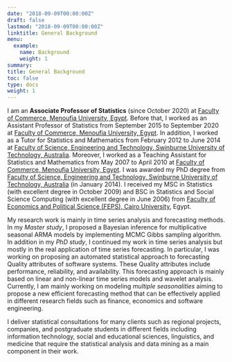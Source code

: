 ```yaml
---
date: "2018-09-09T00:00:00Z"
draft: false
lastmod: "2018-09-09T00:00:00Z"
linktitle: General Background
menu:
  example:
    name: Background
    weight: 1
summary: 
title: General Background
toc: false
type: docs
weight: 1
---
```


I am an **Associate Professor of Statistics** (since October 2020) at <a href = "http://www.menofia.edu.eg/Home/en">Faculty of Commerce, Menoufia University, Egypt</a>. Before that, I worked as an Assistant Professor of Statistics from September 2015 to September 2020 at <a href = "http://www.menofia.edu.eg/Home/en">Faculty of Commerce, Menoufia University, Egypt</a>. In addition, I worked as a Tutor for Statistics and Mathematics from February 2012 to June 2014 at <a href = "http://www.swin.edu.au/">Faculty of Science, Engineering and Technology, Swinburne University of Technology, Australia</a>. Moreover, I worked as a Teaching Assistant for Statistics and Mathematics from May 2007 to April 2010 at <a href = "http://www.menofia.edu.eg/Home/en">Faculty of Commerce, Menoufia University, Egypt</a>. I was awarded my PhD degree from <a href = "http://www.swin.edu.au/">Faculty of Science, Engineering and Technology, Swinburne University of Technology, Australia</a> (in January 2014). I received my MSC in Statistics (with excellent degree in October 2009) and BSC in Statistics and Social Science Computing (with excellent degree in June 2006) from <a href = "http://www.feps.eun.eg/">Faculty of Economics and Political Science (FEPS), Cairo University</a>, Egypt.

My research work is mainly in time series analysis and forecasting methods. In my *Master study*, I  proposed a Bayesian inference for multiplicative seasonal ARMA models by implementing MCMC Gibbs sampling algorithm. In addition in my *PhD study*, I continued my work in time series analysis but mostly in the real application of time series forecasting. In particular, I was working on proposing an automated statistical approach to forecasting Quality attributes of software systems. These Quality attributes include performance, reliability, and availability. This forecasting approach is mainly based on linear and non-linear time series models and wavelet analysis. Currently, I am mainly working on modeling *multiple seasonalities* aiming to propose a new efficient forecasting method that can be effectively applied in different research fields such as finance, economics and software engineering. 

I deliver statistical consultations for many clients such as regional projects, companies, and postgraduate students in different fields including information technology, social and educational sciences, linguistics, and medicine that require the statistical analysis and data mining as a main component in their work. 
